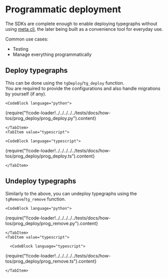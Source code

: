 
# Programmatic deployment

The SDKs are complete enough to enable deploying typegraphs without using [meta cli](/docs/reference/meta-cli), the later being built as a convenience tool for everyday use.

Common use cases:

- Testing
- Manage everything programmatically

## Deploy typegraphs

This can be done using the `tgDeploy`/`tg_deploy` function.\
You are required to provide the configurations and also handle migrations by yourself (if any).

<SDKTabs>
    <TabItem value="python">

    <CodeBlock language="python">

{require("!!code-loader!../../../../../tests/docs/how-tos/prog_deploy/prog_deploy.py").content}

</CodeBlock>

    </TabItem>
    <TabItem value="typescript">

    <CodeBlock language="typescript">

{require("!!code-loader!../../../../../tests/docs/how-tos/prog_deploy/prog_deploy.ts").content}

</CodeBlock>

    </TabItem>

</SDKTabs>

## Undeploy typegraphs

Similarly to the above, you can undeploy typegraphs using the `tgRemove`/`tg_remove` function.

<SDKTabs>
    <TabItem value="python">

    <CodeBlock language="python">

{require("!!code-loader!../../../../../tests/docs/how-tos/prog_deploy/prog_remove.py").content}

</CodeBlock>

    </TabItem>
    <TabItem value="typescript">

      <CodeBlock language="typescript">

{require("!!code-loader!../../../../../tests/docs/how-tos/prog_deploy/prog_remove.ts").content}

</CodeBlock>

    </TabItem>

</SDKTabs>

